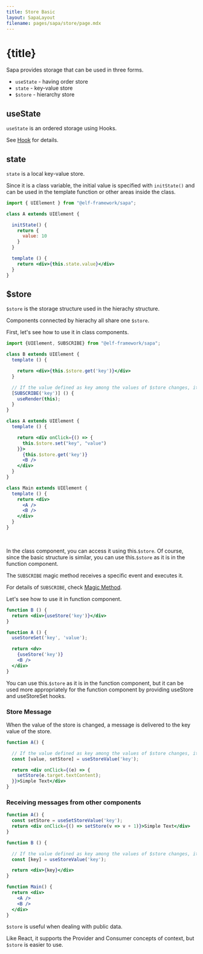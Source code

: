 ```yaml
---
title: Store Basic
layout: SapaLayout
filename: pages/sapa/store/page.mdx
---
```




# {title}

Sapa provides storage that can be used in three forms.

* `useState` - having order store 
* `state` - key-value store 
* `$store` - hierarchy store 


## useState 

`useState` is an ordered storage using Hooks.

See [Hook](/pages/sapa/hook/) for details.

## state 

`state` is a local key-value store.

Since it is a class variable, the initial value is specified with `initState()` and can be used in the template function or other areas inside the class.

```jsx
import { UIElement } from "@elf-framework/sapa";

class A extends UIElement {

  initState() {
    return {
      value: 10
    }
  }

  template () {
    return <div>{this.state.value}</div>
  }
}
```

## $store 

`$store` is the storage structure used in the hierachy structure.

Components connected by hierachy all share one `$store`.

First, let's see how to use it in class components.

```jsx
import {UIElement, SUBSCRIBE} from "@elf-framework/sapa";

class B extends UIElement {
  template () {

    return <div>{this.$store.get('key')}</div>
  }

  // If the value defined as key among the values ​​of $store changes, it receives and executes a message.
  [SUBSCRIBE('key')] () {
    useRender(this);
  }
}

class A extends UIElement {
  template () {

    return <div onClick={() => {
      this.$store.set("key", "value")
    }}>
      {this.$store.get('key')}
      <B />
    </div>
  }
}

class Main extends UIElement {
  template () {
    return <div>
      <A />
      <B />
    </div>
  }
}
```

&nbsp;

In the class component, you can access it using this.`$store`. Of course, since the basic structure is similar, you can use this.`$store` as it is in the function component.

The `SUBSCRIBE` magic method receives a specific event and executes it.

For details of `SUBSCRIBE`, check [Magic Method](/pages/sapa/magic-method/#SUBSCRIBE).


Let's see how to use it in function component.

```jsx
function B () {
  return <div>{useStore('key')}</div>
}

function A () {
  useStoreSet('key', 'value');

  return <dv>
    {useStore('key')}
    <B />
  </div>
}

```
You can use this.`$store` as it is in the function component, but it can be used more appropriately for the function component by providing useStore and useStoreSet hooks.

### Store Message 

When the value of the store is changed, a message is delivered to the key value of the store.

```jsx
function A() {

  // If the value defined as key among the values ​​of $store changes, it receives and executes a message.
  const [value, setStore] = useStoreValue('key');

  return <div onClick={(e) => {
    setStore(e.target.textContent);
  }}>Simple Text</div>
}
```

### Receiving messages from other components

```jsx {2,6-9}
function A() {
  const setStore = useSetStoreValue('key');
  return <div onClick={() => setStore(v => v + 1)}>Simple Text</div>
}

function B () {

  // If the value defined as key among the values ​​of $store changes, it receives and executes a message.
  const [key] = useStoreValue('key');

  return <div>{key}</div>
}

function Main() {
  return <div>
    <A />
    <B />
  </div>
}
```

`$store` is useful when dealing with public data.

Like React, it supports the Provider and Consumer concepts of context, but `$store` is easier to use.
